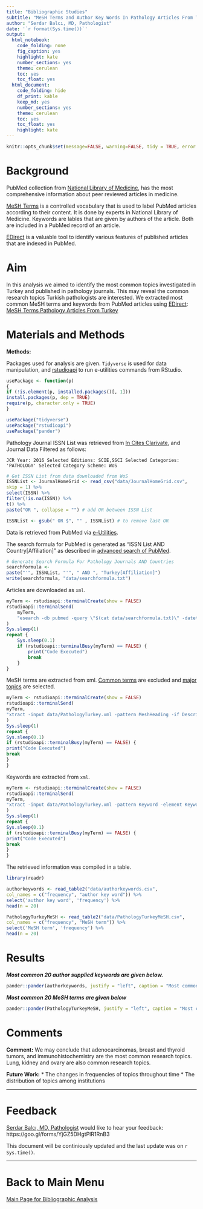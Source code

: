 ```yaml
---
title: "Bibliographic Studies"
subtitle: "MeSH Terms and Author Key Words In Pathology Articles From Turkey"
author: "Serdar Balcı, MD, Pathologist"
date: '`r format(Sys.time())`'
output: 
  html_notebook: 
    code_folding: none
    fig_caption: yes
    highlight: kate
    number_sections: yes
    theme: cerulean
    toc: yes
    toc_float: yes
  html_document: 
    code_folding: hide
    df_print: kable
    keep_md: yes
    number_sections: yes
    theme: cerulean
    toc: yes
    toc_float: yes
    highlight: kate
---
```


```r
knitr::opts_chunk$set(message=FALSE, warning=FALSE, tidy = TRUE, error = TRUE)
```


# Background

PubMed collection from [National Library of Medicine](https://www.ncbi.nlm.nih.gov/pubmed/), has the most comprehensive information about peer reviewed articles in medicine.

[MeSH Terms](https://www.nlm.nih.gov/pubs/factsheets/mesh.html) is a controlled vocabulary that is used to label PubMed articles according to their content. It is done by experts in National Library of Medicine. Keywords are lables that are given by authors of the article. Both are included in a PubMed record of an article.

[EDirect](https://dataguide.nlm.nih.gov/edirect/install.html) is a valuable tool to identify various features of published articles that are indexed in PubMed.

# Aim

In this analysis we aimed to identify the most common topics investigated in Turkey and published in pathology journals. This may reveal the common research topics Turkish pathologists are interested. We extracted most common MeSH terms and keywords from PubMed articles using [EDirect](https://dataguide.nlm.nih.gov/edirect/overview.html):
[MeSH Terms Pathology Articles From Turkey](https://sbalci.github.io/pubmed/MeSH_Terms_Pathology_Articles_From_Turkey.html)


# Materials and Methods

**Methods:**

Packages used for analysis are given. `Tidyverse` is used for data manipulation, and [rstudioapi](https://github.com/rstudio/rstudio/issues/2193) to run e-utilities commands from RStudio.


```r
usePackage <- function(p)
{
if (!is.element(p, installed.packages()[, 1]))
install.packages(p, dep = TRUE)
require(p, character.only = TRUE)
}

usePackage("tidyverse")
usePackage("rstudioapi")
usePackage("pander")
```


Pathology Journal ISSN List was retrieved from [In Cites Clarivate](https://jcr.incites.thomsonreuters.com/), and Journal Data Filtered as follows: 

`JCR Year: 2016 Selected Editions: SCIE,SSCI Selected Categories: 'PATHOLOGY' Selected Category Scheme: WoS`


```r
# Get ISSN List from data downloaded from WoS
ISSNList <- JournalHomeGrid <- read_csv("data/JournalHomeGrid.csv",
skip = 1) %>%
select(ISSN) %>%
filter(!is.na(ISSN)) %>%
t() %>%
paste("OR ", collapse = "") # add OR between ISSN List

ISSNList <- gsub(" OR $", "" , ISSNList) # to remove last OR
```


Data is retrieved from PubMed via [e-Utilities](https://dataguide.nlm.nih.gov/).

The search formula for PubMed is generated as "ISSN List AND Country[Affiliation]" as described in [advanced search of PubMed](https://www.ncbi.nlm.nih.gov/pubmed/advanced).

```r
# Generate Search Formula For Pathology Journals AND Countries
searchformula <-
paste("'", ISSNList, "'", " AND ", "Turkey[Affiliation]")
write(searchformula, "data/searchformula.txt")
```

Articles are downloaded as `xml`.

```r
myTerm <- rstudioapi::terminalCreate(show = FALSE)
rstudioapi::terminalSend(
    myTerm,
    "esearch -db pubmed -query \"$(cat data/searchformula.txt)\" -datetype PDAT -mindate 1900 -maxdate 3000 | efetch -format xml > data/PathologyTurkey.xml \n"
)
Sys.sleep(1)
repeat {
    Sys.sleep(0.1)
    if (rstudioapi::terminalBusy(myTerm) == FALSE) {
        print("Code Executed")
        break
    }
}
```


MeSH terms are extracted from xml. [Common terms](https://www.nlm.nih.gov/bsd/indexing/training/CHK_010.html) are excluded and [major topics](https://www.nlm.nih.gov/bsd/disted/meshtutorial/principlesofmedlinesubjectindexing/majortopics/) are selected.

```r
myTerm <- rstudioapi::terminalCreate(show = FALSE)
rstudioapi::terminalSend(
myTerm,
"xtract -input data/PathologyTurkey.xml -pattern MeshHeading -if DescriptorName@MajorTopicYN -equals Y -or QualifierName@MajorTopicYN -equals Y -element DescriptorName| grep -vxf data/checktags.txt | sort-uniq-count-rank > data/PathologyTurkeyMeSH.csv \n"
)
Sys.sleep(1)
repeat {
Sys.sleep(0.1)
if (rstudioapi::terminalBusy(myTerm) == FALSE) {
print("Code Executed")
break
}
}
```

Keywords are extracted from `xml`.

```r
myTerm <- rstudioapi::terminalCreate(show = FALSE)
rstudioapi::terminalSend(
myTerm,
"xtract -input data/PathologyTurkey.xml -pattern Keyword -element Keyword | sort-uniq-count-rank > data/authorkeywords.csv \n"
)
Sys.sleep(1)
repeat {
Sys.sleep(0.1)
if (rstudioapi::terminalBusy(myTerm) == FALSE) {
print("Code Executed")
break
}
}
```


The retrieved information was compiled in a table.

```r
library(readr)

authorkeywords <- read_table2("data/authorkeywords.csv",
col_names = c("frequency", "author key word")) %>%
select('author key word', 'frequency') %>%
head(n = 20)

PathologyTurkeyMeSH <- read_table2("data/PathologyTurkeyMeSH.csv",
col_names = c("frequency", "MeSH term")) %>%
select('MeSH term', 'frequency') %>%
head(n = 20)
```

# Results

_**Most common 20 author supplied keywords are given below.**_

```r
pander::pander(authorkeywords, justify = "left", caption = "Most common 20 author supplied keywords")
```

_**Most common 20 MeSH terms are given below**_

```r

pander::pander(PathologyTurkeyMeSH, justify = "left", caption = "Most common 20 MeSH terms")

```



# Comments

**Comment:**
We may conclude that adenocarcinomas, breast and thyroid tumors, and immunohistochemistry are the most common research topics. Lung, kidney and ovary are also common research topics.


**Future Work:**
* The changes in frequencies of topics throughout time
* The distribution of topics among institutions




---


# Feedback

[Serdar Balcı, MD, Pathologist](https://github.com/sbalci) would like to hear your feedback: https://goo.gl/forms/YjGZ5DHgtPlR1RnB3

This document will be continiously updated and the last update was on `r Sys.time()`.

---

# Back to Main Menu

[Main Page for Bibliographic Analysis](https://sbalci.github.io/pubmed/BibliographicStudies.html)